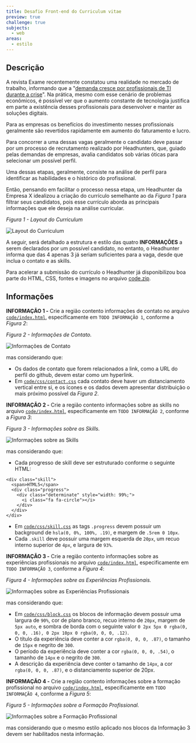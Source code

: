 ```yaml
---
title: Desafio Front-end do Curriculum vitae
preview: true
challenge: true
subjects:
  - web
areas:
  - estilo
---
```



## Descrição

A revista Exame recentemente constatou uma realidade no mercado de trabalho, informando que a "[demanda cresce por profissionais de TI durante a crise](https://exame.abril.com.br/carreira/demanda-cresce-por-profissionais-de-ti-durante-a-crise/)". Na prática, mesmo com esse cenário de problemas econômicos, é possível ver que o aumento constante de tecnologia justifica em parte a existência desses profissionais para desenvolver e manter as soluções digitais.

Para as empresas os benefícios do investimento nesses profissionais geralmente são revertidos rapidamente em aumento do faturamento e lucro.

Para concorrer a uma dessas vagas geralmente o candidato deve passar por um processo de recrutamento realizado por Headhunters, que, guiado pelas demandas de empresas, avalia candidatos sob várias óticas para selecionar um possível perfil.

Uma dessas etapas, geralmente, consiste na análise de perfil para identificar as habilidades e o histórico do profissional.

Então, pensando em facilitar o processo nessa etapa, um Headhunter da Empresa X idealizou a criação do currículo semelhante ao da *Figura 1* para filtrar seus candidatos, pois esse currículo aborda as principais informações que ele deseja na análise curricular.

*Figura 1 - Layout do Curriculum*

<Image src={layout} alt="Layout do Curriculum" />

A seguir, será detalhado a estrutura e estilo das quatro **INFORMAÇÕES** a serem declarados por um possível candidato, no entanto, o Headhunter informa que das 4 apenas 3 já seriam suficientes para a vaga, desde que inclua o contato e as skills.

Para acelerar a submissão do currículo o Headhunter já disponibilizou boa parte do HTML, CSS, fontes e imagens no arquivo [code.zip](https://download-directory.github.io/?url=https://github.com/ifpb/exercises/tree/main/src/pages/exercises/web-style-curriculum-vitae/_codes/css/code/).

## Informações

**INFORMAÇÃO 1 -** Crie a região contento informações de contato no arquivo [`code/index.html`](./_codes/css/code/index.html), especificamente em `TODO INFORMAÇÃO 1`, conforme a *Figura 2*:

*Figura 2 - Informações de Contato.*

<Image src={contact} alt="Informações de Contato" />

mas considerando que:

* Os dados de contato que forem relacionados a link, como a URL do perfil do github, devem estar como um hyperlink.
* Em [`code/css/contact.css`](./_codes/css/code/css/contact.css) cada contato deve haver um distanciamento vertical entre si, e os ícones e os dados devem apresentar distribuição o mais próximo possível da *Figura 2*.

**INFORMAÇÃO 2 -** Crie a região contento informações sobre as skills no arquivo [`code/index.html`](./_codes/css/code/index.html), especificamente em `TODO INFORMAÇÃO 2`, conforme a *Figura 3*:

*Figura 3 - Informações sobre as Skills.*

<Image src={skills} alt="Informações sobre as Skills" />

mas considerando que:

* Cada progresso de skill deve ser estruturado conforme o seguinte HTML:

```
<div class="skill">
  <span>HTML5</span>
  <div class="progress">
    <div class="determinate" style="width: 99%;">
      <i class="fa fa-circle"></i>
    </div>
  </div>
</div>
```

* Em [`code/css/skill.css`](./_codes/css/code/css/skill.css) as tags `.progress` devem possuir um background de `hsla(0, 0%, 100%, .19)`, e margem de `.5rem 0 10px`.
* Cada `.skill` deve possuir uma margem esquerda de `20px`, um recuo interno superior de `4px`, e largura de `93%`.

**INFORMAÇÃO 3 -** Crie a região contento informações sobre as experiências profissionais no arquivo [`code/index.html`](./_codes/css/code/index.html), especificamente em `TODO INFORMAÇÃO 3`, conforme a *Figura 4*:

*Figura 4 - Informações sobre as Experiências Profissionais.*

<Image src={experience} alt="Informações sobre as Experiências Profissionais" />

mas considerando que:

* Em [`code/css/block.css`](./_codes/css/code/css/block.css) os blocos de informação devem possuir uma largura de `90%`, cor de plano branco, recuo interno de `20px`, margem de `5px auto`, e sombra de borda com o seguinte valor `0 2px 5px 0 rgba(0, 0, 0, .16), 0 2px 10px 0 rgba(0, 0, 0, .12)`.
* O título da experiência deve conter a cor `rgba(0, 0, 0, .87)`, o tamanho de `15px` e negrito de `300`.
* O período da experiência deve conter a cor `rgba(0, 0, 0, .54)`, o tamanho de `14px` e o negrito de `300`.
* A descrição da experiência deve conter o tamanho de `14px`, a cor `rgba(0, 0, 0, .87)`, e o distanciamento superior de 20px.

**INFORMAÇÃO 4 -** Crie a região contento informações sobre a formação profissional no arquivo [`code/index.html`](./_codes/css/code/index.html), especificamente em `TODO INFORMAÇÃO 4`, conforme a *Figura 5*:

*Figura 5 - Informações sobre a Formação Profissional.*

<Image src={education} alt="Informações sobre a Formação Profissional" />

mas considerando que o mesmo estilo aplicado nos blocos da Informação 3 devem ser habilitados nesta informação.
